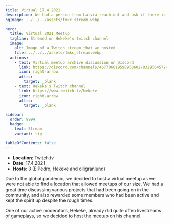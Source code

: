 ```yaml
---
title: Virtual 17.4.2021
description: We had a person from Latvia reach out and ask if there is any meetup happening, and that was the spark for this meetup!
ogImage: ../../../assets/fmkc_stream.webp

hero:
  title: Virtual 2021 Meetup
  tagline: Stremed on Hekeke's twitch channel
  image:
    alt: Image of a Twitch stream that we hosted
    file: ../../../assets/fmkc_stream.webp
  actions:
    - text: Virtual meetup archive discussion on Discord
      link: https://discord.com/channels/467706019598958602/832956457242722344
      icon: right-arrow
      attrs:
        target: _blank
    - text: Hekeke's Twitch channel
      link: https://www.twitch.tv/hekeke
      icon: right-arrow
      attrs:
        target: _blank

sidebar:
  order: 9994
  badge:
    text: Stream
    variant: tip

tableOfContents: false
---
```


- **Location**: Twitch.tv
- **Date**: 17.4.2021
- **Hosts**: 3 (ElPedro, Hekeke and olligranlund)

Due to the global pandemic, we decided to host a virtual meetup as we were not able to find a location that allowed meetups of our size. We had a great time discussing various projects that had been going on in the community, and also rewarded some members who had been active and kept the spirit up despite the rough times.

One of our active moderators, Hekeke, already did quite often livestreams of gameplays, so we decided to host the meetup on his channel.